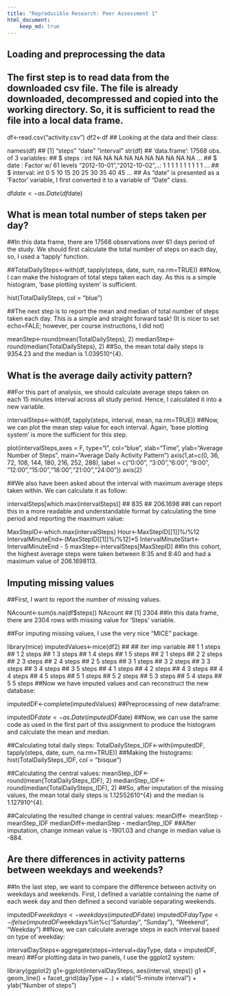 ```yaml
---
title: "Reproducible Research: Peer Assessment 1"
html_document:
    keep_md: true
---
```



## Loading and preprocessing the data

## The first step is to read data from the downloaded csv file. The file is already downloaded, decompressed and copied into the working directory. So, it is sufficient to read the file into a local data frame.

df<-read.csv("activity.csv")
df2<-df
## Looking at the data and their class:

names(df)
## [1] "steps"    "date"     "interval"
str(df)
## 'data.frame':    17568 obs. of  3 variables:
##  $ steps   : int  NA NA NA NA NA NA NA NA NA NA ...
##  $ date    : Factor w/ 61 levels "2012-10-01","2012-10-02",..: 1 1 1 1 1 1 1 1 1 1 ...
##  $ interval: int  0 5 10 15 20 25 30 35 40 45 ...
## As “date” is presented as a ‘Factor’ variable, I first converted it to a variable of “Date” class.

df$date<-as.Date(df$date)




## What is mean total number of steps taken per day?

##In this data frame, there are 17568 observations over 61 days period of the study. We should first calculate the total number of steps on each day, so, I used a ‘tapply’ function.

##TotalDailySteps<-with(df, tapply(steps, date, sum, na.rm=TRUE))
##Now, I can make the histogram of total steps taken each day. As this is a simple histogram, ‘base plotting system’ is sufficient.

hist(TotalDailySteps, col = "blue")

##The next step is to report the mean and median of total number of steps taken each day. This is a simple and straight forward task! (It is nicer to set echo=FALE; however, per course instructions, I did not)

meanStep<-round(mean(TotalDailySteps), 2)
medianStep<-round(median(TotalDailySteps), 2)
##So, the mean total daily steps is 9354.23 and the median is 1.039510^{4}.


## What is the average daily activity pattern?

##For this part of analysis, we should calculate average steps taken on each 15 minutes interval across all study period. Hence, I calculated it into a new variable.

intervalSteps<-with(df, tapply(steps, interval, mean, na.rm=TRUE))
##Now, we can plot the mean step value for each interval. Again, ‘base plotting system’ is more the sufficient for this step.

plot(intervalSteps,axes = F, type="l", col="blue", xlab="Time", ylab="Average Number of Steps", main="Average Daily Activity Pattern")
axis(1,at=c(0, 36, 72, 108, 144, 180, 216, 252, 288), label = c("0:00", "3:00","6:00", "9:00", "12:00","15:00","18:00","21:00","24:00"))
axis(2)


##We also have been asked about the interval with maximum average steps taken within. We can calculate it as follow:

intervalSteps[which.max(intervalSteps)]
##      835 
## 206.1698
##I can report this in a more readable and understandable format by calculating the time period and reporting the maximum value:

MaxStepID<-which.max(intervalSteps)
Hour<-MaxStepID[[1]]%/%12
IntervalMinuteEnd<-(MaxStepID[[1]]%/%12)*5
IntervalMinuteStart<-IntervalMinuteEnd - 5
maxStep<-intervalSteps[MaxStepID]
##In this cohort, the highest average steps were taken between 8:35 and 8:40 and had a maximum value of 206.1698113.

## Imputing missing values

##First, I want to report the number of missing values.

NAcount<-sum(is.na(df$steps))
NAcount
## [1] 2304
##In this data frame, there are 2304 rows with missing value for ‘Steps’ variable.

##For imputing missing values, I use the very nice “MICE” package.

library(mice)
imputedValues<-mice(df2)
## 
##  iter imp variable
##   1   1  steps
##   1   2  steps
##   1   3  steps
##   1   4  steps
##   1   5  steps
##   2   1  steps
##   2   2  steps
##   2   3  steps
##   2   4  steps
##   2   5  steps
##   3   1  steps
##   3   2  steps
##   3   3  steps
##   3   4  steps
##   3   5  steps
##   4   1  steps
##   4   2  steps
##   4   3  steps
##   4   4  steps
##   4   5  steps
##   5   1  steps
##   5   2  steps
##   5   3  steps
##   5   4  steps
##   5   5  steps
##Now we have imputed values and can reconstruct the new database:

imputedDF<-complete(imputedValues)
##Preprocessing of new dataframe:

imputedDF$date<-as.Date(imputedDF$date)
##Now, we can use the same code as used in the first part of this assignment to produce the histogram and calculate the mean and median.

##Calculating total daily steps:
TotalDailySteps_IDF<-with(imputedDF, tapply(steps, date, sum, na.rm=TRUE))
##Making the histograms:
hist(TotalDailySteps_IDF, col = "bisque")


##Calculating the central values:
meanStep_IDF<-round(mean(TotalDailySteps_IDF), 2)
medianStep_IDF<-round(median(TotalDailySteps_IDF), 2)
##So, after imputation of the missing values, the mean total daily steps is 1.12552610^{4} and the median is 1.127910^{4}.

##Calculating the resulted change in central values:
meanDiff<- meanStep - meanStep_IDF
medianDiff<-medianStep - medianStep_IDF
##After imputation, change inmean value is -1901.03 and change in median value is -884.

## Are there differences in activity patterns between weekdays and weekends?
##In the last step, we want to compare the difference between activity on weekdays and weekends. First, I defined a variable containing the name of each week day and then defined a second variable separating weekends.

imputedDF$weekdays<-weekdays(imputedDF$date)
imputedDF$dayType<-ifelse(imputedDF$weekdays%in%c("Saturday", "Sunday"), "Weekend", "Weekday")
##Now, we can calculate average steps in each interval based on type of weekday:

intervalDaySteps<-aggregate(steps~interval+dayType, data = imputedDF, mean)
##For plotting data in two panels, I use the ggplot2 system:

library(ggplot2)
g1<-ggplot(intervalDaySteps, aes(interval, steps))
g1 + geom_line() +
        facet_grid(dayType ~ .) +
        xlab("5-minute interval") + 
        ylab("Number of steps")
